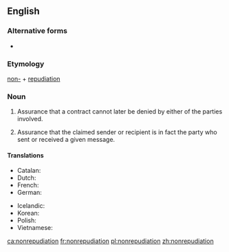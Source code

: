 {{also|non-repudiation}}
==English==
{{wikipedia}}

===Alternative forms===
* {{l|en|non-repudiation}}

===Etymology===
[[non-]] + [[repudiation]]

===Noun===
{{en-noun|-}}
# {{lb|en|legal}} Assurance that a contract cannot later be denied by either of the parties involved.
# {{lb|en|telecommunication}} Assurance that the claimed sender or recipient is in fact the party who sent or received a given message.

====Translations====
{{trans-top|assurance of digital sending or receipt}}
* Catalan: {{t|ca|irrefutabilitat|f}}
* Dutch: {{t|nl|onweerlegbaarheid}}
* French: {{t+|fr|non-répudiation}}
* German: {{t|de|Unleugbarkeit|f}}
{{trans-mid}}
* Icelandic: {{t|is|óhrekjanleiki|m}}
* Korean: {{t|ko|부인방지|tr=buinbangji}}
* Polish: {{t|pl|niezaprzeczalność}}
* Vietnamese: {{t|vi|chống thoái thác}}
{{trans-bottom}}

[[ca:nonrepudiation]]
[[fr:nonrepudiation]]
[[pl:nonrepudiation]]
[[zh:nonrepudiation]]